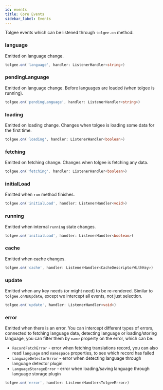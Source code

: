 ```yaml
---
id: events
title: Core Events
sidebar_label: Events
---
```


Tolgee events which can be listened through `tolgee.on` method.

### language

Emitted on language change.

```ts
tolgee.on('language', handler: ListenerHandler<string>)
```

### pendingLanguage

Emitted on language change. Before languages are loaded (when tolgee is running).

```ts
tolgee.on('pendingLanguage', handler: ListenerHandler<string>)
```

### loading

Emitted on loading change. Changes when tolgee is loading some data for the first time.

```ts
tolgee.on('loading', handler: ListenerHandler<boolean>)
```

### fetching

Emitted on fetching change. Changes when tolgee is fetching any data.

```ts
tolgee.on('fetching', handler: ListenerHandler<boolean>)
```

### initialLoad

Emitted when `run` method finishes.

```ts
tolgee.on('initialLoad', handler: ListenerHandler<void>)
```

### running

Emitted when internal `running` state changes.

```ts
tolgee.on('initialLoad', handler: ListenerHandler<boolean>)
```

### cache

Emitted when cache changes.

```ts
tolgee.on('cache', handler: ListenerHandler<CacheDescriptorWithKey>)
```

### update

Emitted when any key needs (or might need) to be re-rendered. Similar to `tolgee.onNsUpdate`,
except we intercept all events, not just selection.

```ts
tolgee.on('update', handler: ListenerHandler<void>)
```

### error

Emitted when there is an error. You can intercept different types of errors, connected to fetching language data, detecting language or loading/storing language, you can filter them by `name` property on the error, which can be:
 - `RecordFetchError` - error when fetching translations record, you can also read `language` and `namespace` properties, to see which record has failed
 - `LanguageDetectorError` - error when detecting language through language detector plugin
 - `LanguageStorageError` - error when loading/saving language through language storage plugin

```ts
tolgee.on('error', handler: ListenerHandler<TolgeeError>)
```

